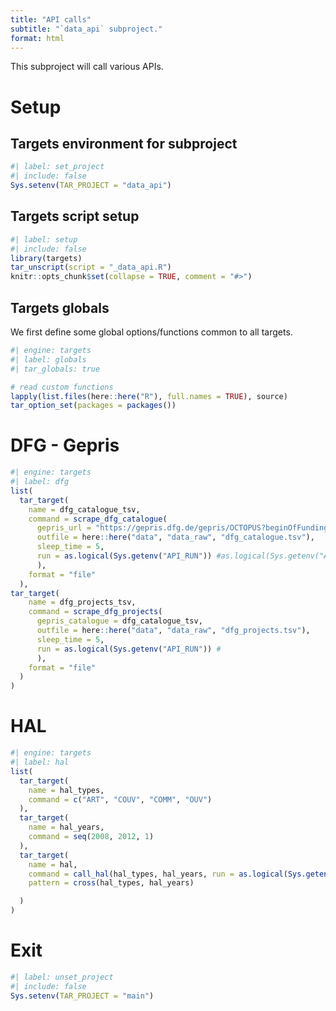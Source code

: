 ```yaml
---
title: "API calls"
subtitle: "`data_api` subproject."
format: html
---
```


This subproject will call various APIs.

# Setup

## Targets environment for subproject

```r
#| label: set_project
#| include: false
Sys.setenv(TAR_PROJECT = "data_api")
```

## Targets script setup

```r
#| label: setup
#| include: false
library(targets)
tar_unscript(script = "_data_api.R")
knitr::opts_chunk$set(collapse = TRUE, comment = "#>")
```


## Targets globals

We first define some global options/functions common to all targets.

```r
#| engine: targets
#| label: globals
#| tar_globals: true

# read custom functions
lapply(list.files(here::here("R"), full.names = TRUE), source)
tar_option_set(packages = packages())
```

# DFG - Gepris

```r
#| engine: targets
#| label: dfg
list(
  tar_target(
    name = dfg_catalogue_tsv,
    command = scrape_dfg_catalogue(
      gepris_url = "https://gepris.dfg.de/gepris/OCTOPUS?beginOfFunding=&bewilligungsStatus=&bundesland=DEU%23&context=projekt&einrichtungsart=-1&fachgebiet=%23&findButton=historyCall&gefoerdertIn=&ggsHunderter=0&hitsPerPage=50&index=1&nurProjekteMitAB=false&oldGgsHunderter=0&oldfachgebiet=%23&pemu=24&peu=%23&task=doKatalog&teilprojekte=true&zk_transferprojekt=false",
      outfile = here::here("data", "data_raw", "dfg_catalogue.tsv"), 
      sleep_time = 5,
      run = as.logical(Sys.getenv("API_RUN")) #as.logical(Sys.getenv("API_RUN"))
      ),
    format = "file"
  ),
tar_target(
    name = dfg_projects_tsv,
    command = scrape_dfg_projects(
      gepris_catalogue = dfg_catalogue_tsv,
      outfile = here::here("data", "data_raw", "dfg_projects.tsv"), 
      sleep_time = 5,
      run = as.logical(Sys.getenv("API_RUN")) #
      ),
    format = "file"
  )
)
```

# HAL

```r
#| engine: targets
#| label: hal
list(
  tar_target(
    name = hal_types,
    command = c("ART", "COUV", "COMM", "OUV")
  ),
  tar_target(
    name = hal_years,
    command = seq(2008, 2012, 1)
  ),
  tar_target(
    name = hal,
    command = call_hal(hal_types, hal_years, run = as.logical(Sys.getenv("API_RUN"))),
    pattern = cross(hal_types, hal_years)

  )
)
```

# Exit
```r
#| label: unset_project
#| include: false
Sys.setenv(TAR_PROJECT = "main")
```